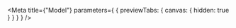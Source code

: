 
<Meta
  title={"Model"}
  parameters={
    {
      previewTabs: {
        canvas: {
          hidden: true
        }
      }
    }
  }
/>

<D2DslSectionModelIndex />
